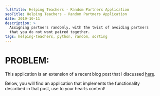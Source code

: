```yaml
---
fullTitle: Helping Teachers - Random Partners Application
seoTitle: Helping Teachers - Random Partners Application
date: 2019-10-11
description: >
  Assigning partners randomly, with the twist of avoiding partners
  that you do not want paired together.
tags: helping-teachers, python, random, sorting
---
```


# PROBLEM:

This application is an extension of a recent blog post that I discussed <a href="/projects/teachers/random-partners" target="_blank">here</a>.

Below, you will find an application that implements the functionality described in that post, use to your hearts content!

<Partners />
